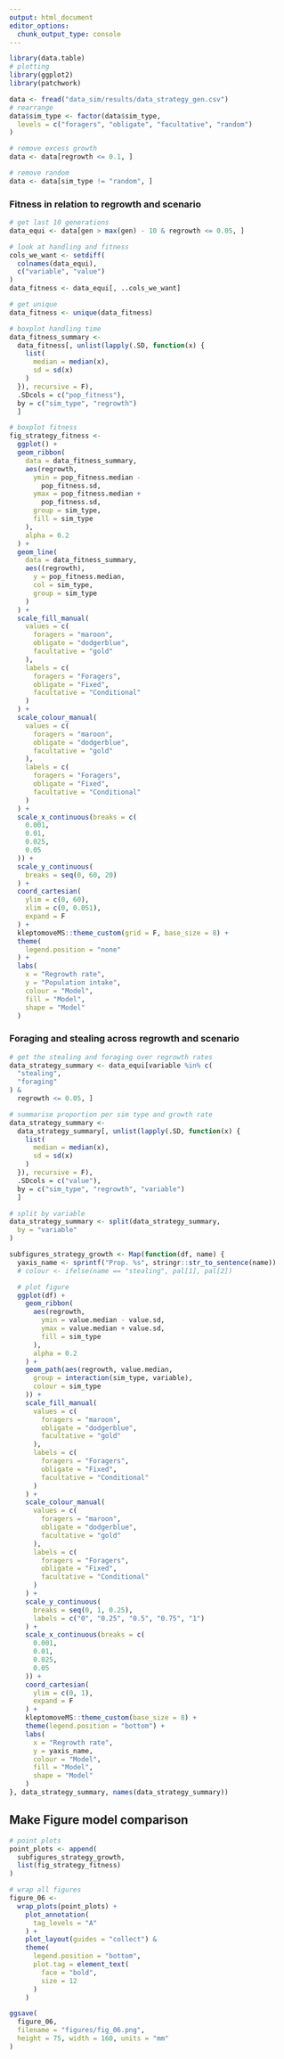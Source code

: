 ```yaml
---
output: html_document
editor_options: 
  chunk_output_type: console
---
```


```r
library(data.table)
# plotting
library(ggplot2)
library(patchwork)
```

```r
data <- fread("data_sim/results/data_strategy_gen.csv")
# rearrange
data$sim_type <- factor(data$sim_type,
  levels = c("foragers", "obligate", "facultative", "random")
)

# remove excess growth
data <- data[regrowth <= 0.1, ]

# remove random
data <- data[sim_type != "random", ]
```

### Fitness in relation to regrowth and scenario

```r
# get last 10 generations
data_equi <- data[gen > max(gen) - 10 & regrowth <= 0.05, ]

# look at handling and fitness
cols_we_want <- setdiff(
  colnames(data_equi),
  c("variable", "value")
)
data_fitness <- data_equi[, ..cols_we_want]

# get unique
data_fitness <- unique(data_fitness)

# boxplot handling time
data_fitness_summary <-
  data_fitness[, unlist(lapply(.SD, function(x) {
    list(
      median = median(x),
      sd = sd(x)
    )
  }), recursive = F),
  .SDcols = c("pop_fitness"),
  by = c("sim_type", "regrowth")
  ]

# boxplot fitness
fig_strategy_fitness <-
  ggplot() +
  geom_ribbon(
    data = data_fitness_summary,
    aes(regrowth,
      ymin = pop_fitness.median -
        pop_fitness.sd,
      ymax = pop_fitness.median +
        pop_fitness.sd,
      group = sim_type,
      fill = sim_type
    ),
    alpha = 0.2
  ) +
  geom_line(
    data = data_fitness_summary,
    aes((regrowth),
      y = pop_fitness.median,
      col = sim_type,
      group = sim_type
    )
  ) +
  scale_fill_manual(
    values = c(
      foragers = "maroon",
      obligate = "dodgerblue",
      facultative = "gold"
    ),
    labels = c(
      foragers = "Foragers",
      obligate = "Fixed",
      facultative = "Conditional"
    )
  ) +
  scale_colour_manual(
    values = c(
      foragers = "maroon",
      obligate = "dodgerblue",
      facultative = "gold"
    ),
    labels = c(
      foragers = "Foragers",
      obligate = "Fixed",
      facultative = "Conditional"
    )
  ) +
  scale_x_continuous(breaks = c(
    0.001,
    0.01,
    0.025,
    0.05
  )) +
  scale_y_continuous(
    breaks = seq(0, 60, 20)
  ) +
  coord_cartesian(
    ylim = c(0, 60),
    xlim = c(0, 0.051),
    expand = F
  ) +
  kleptomoveMS::theme_custom(grid = F, base_size = 8) +
  theme(
    legend.position = "none"
  ) +
  labs(
    x = "Regrowth rate",
    y = "Population intake",
    colour = "Model",
    fill = "Model",
    shape = "Model"
  )
```

### Foraging and stealing across regrowth and scenario

```r
# get the stealing and foraging over regrowth rates
data_strategy_summary <- data_equi[variable %in% c(
  "stealing",
  "foraging"
) &
  regrowth <= 0.05, ]

# summarise proportion per sim type and growth rate
data_strategy_summary <-
  data_strategy_summary[, unlist(lapply(.SD, function(x) {
    list(
      median = median(x),
      sd = sd(x)
    )
  }), recursive = F),
  .SDcols = c("value"),
  by = c("sim_type", "regrowth", "variable")
  ]

# split by variable
data_strategy_summary <- split(data_strategy_summary,
  by = "variable"
)
```

```r
subfigures_strategy_growth <- Map(function(df, name) {
  yaxis_name <- sprintf("Prop. %s", stringr::str_to_sentence(name))
  # colour <- ifelse(name == "stealing", pal[1], pal[2])

  # plot figure
  ggplot(df) +
    geom_ribbon(
      aes(regrowth,
        ymin = value.median - value.sd,
        ymax = value.median + value.sd,
        fill = sim_type
      ),
      alpha = 0.2
    ) +
    geom_path(aes(regrowth, value.median,
      group = interaction(sim_type, variable),
      colour = sim_type
    )) +
    scale_fill_manual(
      values = c(
        foragers = "maroon",
        obligate = "dodgerblue",
        facultative = "gold"
      ),
      labels = c(
        foragers = "Foragers",
        obligate = "Fixed",
        facultative = "Conditional"
      )
    ) +
    scale_colour_manual(
      values = c(
        foragers = "maroon",
        obligate = "dodgerblue",
        facultative = "gold"
      ),
      labels = c(
        foragers = "Foragers",
        obligate = "Fixed",
        facultative = "Conditional"
      )
    ) +
    scale_y_continuous(
      breaks = seq(0, 1, 0.25),
      labels = c("0", "0.25", "0.5", "0.75", "1")
    ) +
    scale_x_continuous(breaks = c(
      0.001,
      0.01,
      0.025,
      0.05
    )) +
    coord_cartesian(
      ylim = c(0, 1),
      expand = F
    ) +
    kleptomoveMS::theme_custom(base_size = 8) +
    theme(legend.position = "bottom") +
    labs(
      x = "Regrowth rate",
      y = yaxis_name,
      colour = "Model",
      fill = "Model",
      shape = "Model"
    )
}, data_strategy_summary, names(data_strategy_summary))
```

## Make Figure model comparison

```r
# point plots
point_plots <- append(
  subfigures_strategy_growth,
  list(fig_strategy_fitness)
)
```

```r
# wrap all figures
figure_06 <-
  wrap_plots(point_plots) +
    plot_annotation(
      tag_levels = "A"
    ) +
    plot_layout(guides = "collect") &
    theme(
      legend.position = "bottom",
      plot.tag = element_text(
        face = "bold",
        size = 12
      )
    )

ggsave(
  figure_06,
  filename = "figures/fig_06.png",
  height = 75, width = 160, units = "mm"
)
```

